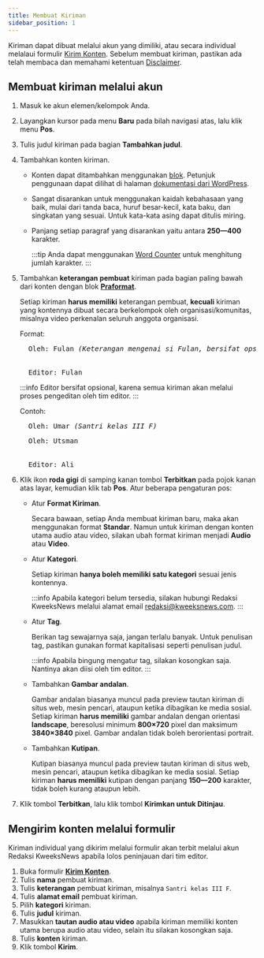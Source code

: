 ```yaml
---
title: Membuat Kiriman
sidebar_position: 1
---
```


Kiriman dapat dibuat melalui akun yang dimiliki, atau secara individual melalaui formulir [Kirim Konten](https://www.kweeksnews.com/submit-content). Sebelum membuat kiriman, pastikan ada telah membaca dan memahami ketentuan [Disclaimer](https://www.kweeksnews.com/disclaimer).

## Membuat kiriman melalui akun

1. Masuk ke akun elemen/kelompok Anda.
2. Layangkan kursor pada menu **Baru** pada bilah navigasi atas, lalu klik menu **Pos**.
3. Tulis judul kiriman pada bagian **Tambahkan judul**.
4. Tambahkan konten kiriman.

   - Konten dapat ditambahkan menggunakan [blok](https://wordpress.org/support/article/blocks/). Petunjuk penggunaan dapat dilihat di halaman [dokumentasi dari WordPress](https://wordpress.org/support/article/working-with-blocks/).
   - Sangat disarankan untuk menggunakan kaidah kebahasaan yang baik, mulai dari tanda baca, huruf besar-kecil, kata baku, dan singkatan yang sesuai. Untuk kata-kata asing dapat ditulis miring.
   - Panjang setiap paragraf yang disarankan yaitu antara **250—400** karakter.

     :::tip
     Anda dapat menggunakan [Word Counter](https://wordcounter.io/) untuk menghitung jumlah karakter.
     :::

5. Tambahkan **keterangan pembuat** kiriman pada bagian paling bawah dari konten dengan blok **[Praformat](https://wordpress.org/support/article/preformatted-block/)**.

   Setiap kiriman **harus memiliki** keterangan pembuat, **kecuali** kiriman yang kontennya dibuat secara berkelompok oleh organisasi/komunitas, misalnya video perkenalan seluruh anggota organisasi.

   Format:

   <pre>
     Oleh: Fulan <i>(Keterangan mengenai si Fulan, bersifat opsional)</i>
     <br />
     Editor: Fulan
   </pre>

   :::info
   Editor bersifat opsional, karena semua kiriman akan melalui proses pengeditan oleh tim editor.
   :::

   Contoh:

   <pre>
     Oleh: Umar <i>(Santri kelas III F)</i>
   </pre>

   <pre>
     Oleh: Utsman
     <br />
     Editor: Ali
   </pre>

6. Klik ikon **roda gigi** di samping kanan tombol **Terbitkan** pada pojok kanan atas layar, kemudian klik tab **Pos**. Atur beberapa pengaturan pos:

   - Atur **Format Kiriman**.

     Secara bawaan, setiap Anda membuat kiriman baru, maka akan menggunakan format **Standar**. Namun untuk kiriman dengan konten utama audio atau video, silakan ubah format kiriman menjadi **Audio** atau **Video**.

   - Atur **Kategori**.

     Setiap kiriman **hanya boleh memiliki satu kategori** sesuai jenis kontennya.

     :::info
     Apabila kategori belum tersedia, silakan hubungi Redaksi KweeksNews melalui alamat email <redaksi@kweeksnews.com>.
     :::

   - Atur **Tag**.

     Berikan tag sewajarnya saja, jangan terlalu banyak. Untuk penulisan tag, pastikan gunakan format kapitalisasi seperti penulisan judul.

     :::info
     Apabila bingung mengatur tag, silakan kosongkan saja. Nantinya akan diisi oleh tim editor.
     :::

   - Tambahkan **Gambar andalan**.

     Gambar andalan biasanya muncul pada preview tautan kiriman di situs web, mesin pencari, ataupun ketika dibagikan ke media sosial. Setiap kiriman **harus memiliki** gambar andalan dengan orientasi **landscape**, beresolusi minimum **800×720** pixel dan maksimum **3840×3840** pixel. Gambar andalan tidak boleh berorientasi portrait.

   - Tambahkan **Kutipan**.

     Kutipan biasanya muncul pada preview tautan kiriman di situs web, mesin pencari, ataupun ketika dibagikan ke media sosial. Setiap kiriman **harus memiliki** kutipan dengan panjang **150—200** karakter, tidak boleh kurang ataupun lebih.

7. Klik tombol **Terbitkan**, lalu klik tombol **Kirimkan untuk Ditinjau**.

## Mengirim konten melalui formulir

Kiriman individual yang dikirim melalui formulir akan terbit melalui akun Redaksi KweeksNews apabila lolos peninjauan dari tim editor.

1. Buka formulir **[Kirim Konten](https://www.kweeksnews.com/submit-content)**.
2. Tulis **nama** pembuat kiriman.
3. Tulis **keterangan** pembuat kiriman, misalnya `Santri kelas III F`.
4. Tulis **alamat email** pembuat kiriman.
5. Pilih **kategori** kiriman.
6. Tulis **judul** kiriman.
7. Masukkan **tautan audio atau video** apabila kiriman memiliki konten utama berupa audio atau video, selain itu silakan kosongkan saja.
8. Tulis **konten** kiriman.
9. Klik tombol **Kirim**.
